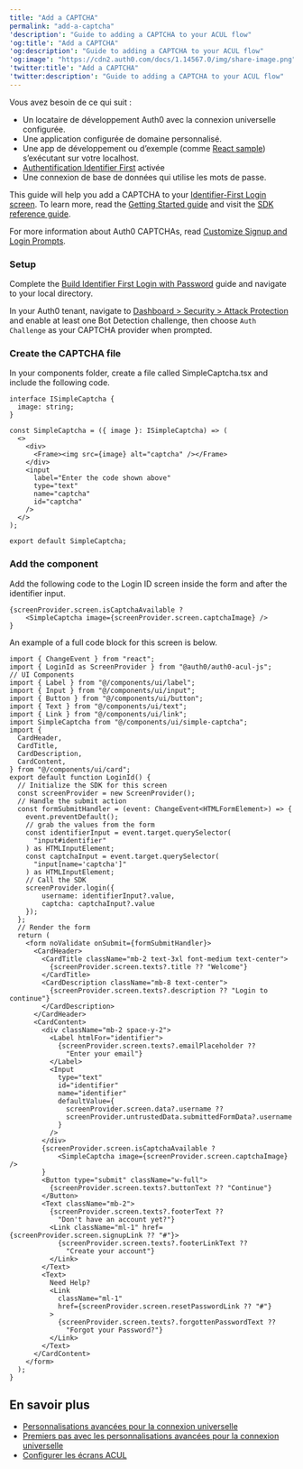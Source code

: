 ```yaml
---
title: "Add a CAPTCHA"
permalink: "add-a-captcha"
'description': "Guide to adding a CAPTCHA to your ACUL flow"
'og:title': "Add a CAPTCHA"
'og:description': "Guide to adding a CAPTCHA to your ACUL flow"
'og:image': "https://cdn2.auth0.com/docs/1.14567.0/img/share-image.png"
'twitter:title': "Add a CAPTCHA"
'twitter:description': "Guide to adding a CAPTCHA to your ACUL flow"
---
```


<Card title="Avant de commencer">

Vous avez besoin de ce qui suit :

* Un locataire de développement Auth0 avec la connexion universelle configurée.
* Une application configurée de domaine personnalisé.
* Une app de développement ou d’exemple (comme [React sample](https://auth0.com/docs/quickstart/spa/react)) s’exécutant sur votre localhost.
* [Authentification Identifier First](/docs/fr-ca/authenticate/login/auth0-universal-login/identifier-first) activée
* Une connexion de base de données qui utilise les mots de passe.

</Card>

This guide will help you add a CAPTCHA to your [Identifier-First Login screen](/docs/fr-ca/customize/login-pages/advanced-customizations/build-user-flows/id-first-login). To learn more, read the [Getting Started guide](/docs/fr-ca/customize/login-pages/advanced-customizations/getting-started) and visit the [SDK reference guide](/docs/fr-ca/customize/login-pages/advanced-customizations/getting-started/sdk-quickstart).

For more information about Auth0 CAPTCHAs, read [Customize Signup and Login Prompts](/docs/fr-ca/secure/attack-protection/bot-detection).

### Setup

Complete the [Build Identifier First Login with Password](/docs/fr-ca/customize/login-pages/advanced-customizations/build-user-flows/id-first-login) guide and navigate to your local directory.

In your Auth0 tenant, navigate to [Dashboard > Security > Attack Protection](https://manage.auth0.com/#/security/attack-protection/bot-detection) and enable at least one <Tooltip href="/docs/docs/fr-ca/glossary?term=bot-detection" tip="Détection de robots
Forme de protection contre les attaques par laquelle Auth0 bloque le trafic suspecté d’être le fait de robots en activant un CAPTCHA pendant le processus de connexion." cta="Voir le glossaire">Bot Detection</Tooltip> challenge, then choose `Auth Challenge` as your CAPTCHA provider when prompted.

### Create the CAPTCHA file

In your components folder, create a file called SimpleCaptcha.tsx and include the following code.



<Accordion title="Add SimpleCaptcha.tsx">

```tsx lines
interface ISimpleCaptcha {
  image: string;
}

const SimpleCaptcha = ({ image }: ISimpleCaptcha) => (
  <>
    <div>
      <Frame><img src={image} alt="captcha" /></Frame>
    </div>
    <input
      label="Enter the code shown above"
      type="text"
      name="captcha"
      id="captcha"
    />
  </>
);

export default SimpleCaptcha;
```

</Accordion>

### Add the component

Add the following code to the Login ID screen inside the form and after the identifier input.

```tsx lines
{screenProvider.screen.isCaptchaAvailable ?
    <SimpleCaptcha image={screenProvider.screen.captchaImage} />
}
```

An example of a full code block for this screen is below.



<Accordion title="Add a Simple CAPTCHA">

```tsx lines expandable
import { ChangeEvent } from "react";
import { LoginId as ScreenProvider } from "@auth0/auth0-acul-js";
// UI Components
import { Label } from "@/components/ui/label";
import { Input } from "@/components/ui/input";
import { Button } from "@/components/ui/button";
import { Text } from "@/components/ui/text";
import { Link } from "@/components/ui/link";
import SimpleCaptcha from "@/components/ui/simple-captcha";
import {
  CardHeader,
  CardTitle,
  CardDescription,
  CardContent,
} from "@/components/ui/card";
export default function LoginId() {
  // Initialize the SDK for this screen
  const screenProvider = new ScreenProvider();
  // Handle the submit action
  const formSubmitHandler = (event: ChangeEvent<HTMLFormElement>) => {
    event.preventDefault();
    // grab the values from the form
    const identifierInput = event.target.querySelector(
      "input#identifier"
    ) as HTMLInputElement;
    const captchaInput = event.target.querySelector(
      "input[name='captcha']"
    ) as HTMLInputElement;
    // Call the SDK
    screenProvider.login({ 
        username: identifierInput?.value,
        captcha: captchaInput?.value
    });
  };
  // Render the form
  return (
    <form noValidate onSubmit={formSubmitHandler}>
      <CardHeader>
        <CardTitle className="mb-2 text-3xl font-medium text-center">
          {screenProvider.screen.texts?.title ?? "Welcome"}
        </CardTitle>
        <CardDescription className="mb-8 text-center">
          {screenProvider.screen.texts?.description ?? "Login to continue"}
        </CardDescription>
      </CardHeader>
      <CardContent>
        <div className="mb-2 space-y-2">
          <Label htmlFor="identifier">
            {screenProvider.screen.texts?.emailPlaceholder ??
              "Enter your email"}
          </Label>
          <Input
            type="text"
            id="identifier"
            name="identifier"
            defaultValue={
              screenProvider.screen.data?.username ??
              screenProvider.untrustedData.submittedFormData?.username
            }
          />
        </div>
        {screenProvider.screen.isCaptchaAvailable ?
            <SimpleCaptcha image={screenProvider.screen.captchaImage} />
        }
        <Button type="submit" className="w-full">
          {screenProvider.screen.texts?.buttonText ?? "Continue"}
        </Button>
        <Text className="mb-2">
          {screenProvider.screen.texts?.footerText ??
            "Don't have an account yet?"}
          <Link className="ml-1" href={screenProvider.screen.signupLink ?? "#"}>
            {screenProvider.screen.texts?.footerLinkText ??
              "Create your account"}
          </Link>
        </Text>
        <Text>
          Need Help?
          <Link
            className="ml-1"
            href={screenProvider.screen.resetPasswordLink ?? "#"}
          >
            {screenProvider.screen.texts?.forgottenPasswordText ??
              "Forgot your Password?"}
          </Link>
        </Text>
      </CardContent>
    </form>
  );
}
```

</Accordion>

## En savoir plus

* [Personnalisations avancées pour la connexion universelle](/docs/fr-ca/customize/login-pages/advanced-customizations)
* [Premiers pas avec les personnalisations avancées pour la connexion universelle](/docs/fr-ca/customize/login-pages/advanced-customizations/getting-started)
* [Configurer les écrans ACUL](/docs/fr-ca/customize/login-pages/advanced-customizations/getting-started/configure-acul-screens)